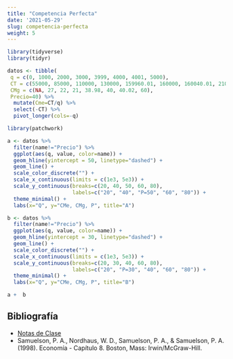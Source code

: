 ```yaml
---
title: "Competencia Perfecta"
date: '2021-05-29'
slug: competencia-perfecta
weight: 5
---
```


<!-- # Ejercicio 1 -->

```r

library(tidyverse)
library(tidyr)

datos <- tibble( 
 q = c(0, 1000, 2000, 3000, 3999, 4000, 4001, 5000), 
 CT = c(55000, 85000, 110000, 130000, 159960.01, 160000, 160040.01, 210000), 
 CMg = c(NA, 27, 22, 21, 38.98, 40, 40.02, 60), 
 Precio=40) %>% 
  mutate(Cme=CT/q) %>% 
  select(-CT) %>% 
  pivot_longer(cols=-q)
```

<!-- Considere un mercado que funciona en competencia perfecta. Analice dos situaciones mostradas en los siguientes gráficos, explicando los resultados de las empresas y la situación de entrada y salida de empresas al mercado. -->

```r
library(patchwork)

a <- datos %>%
  filter(name!="Precio") %>% 
  ggplot(aes(q, value, color=name)) +
  geom_hline(yintercept = 50, linetype="dashed") +
  geom_line() + 
  scale_color_discrete("") +
  scale_x_continuous(limits = c(1e3, 5e3)) +
  scale_y_continuous(breaks=c(20, 40, 50, 60, 80),
                     labels=c("20", "40", "P=50", "60", "80")) +
  theme_minimal() +
  labs(x="Q", y="CMe, CMg, P", title="A")

b <- datos %>%
  filter(name!="Precio") %>% 
  ggplot(aes(q, value, color=name)) +
  geom_hline(yintercept = 30, linetype="dashed") +
  geom_line() + 
  scale_color_discrete("") +
  scale_x_continuous(limits = c(1e3, 5e3)) +
  scale_y_continuous(breaks=c(20, 30, 40, 60, 80),
                     labels=c("20", "P=30", "40", "60", "80")) +
  theme_minimal() +
  labs(x="Q", y="CMe, CMg, P", title="B")

a +  b

```

<!-- Ahora suponga que la entrada de empresas al sector aumenta la oferta y reduce los precios como se muestra en el siguiente gráfico. Explique la situación, y cuál es el resultado final esperado. -->

## Bibliografía

- [Notas de Clase](https://org-ind--diapos-econ.netlify.app/)
- Samuelson, P. A., Nordhaus, W. D., Samuelson, P. A., & Samuelson, P. A. (1998). Economía - Capítulo 8. Boston, Mass: Irwin/McGraw-Hill.